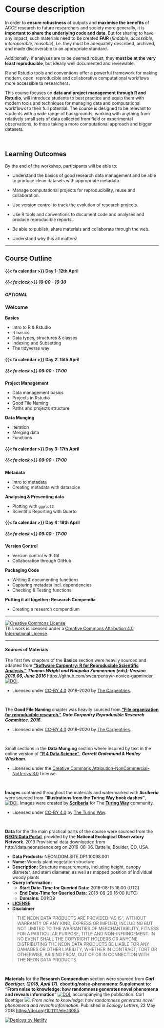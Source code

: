 # Course description

In order to **ensure robustness** of outputs and **maximise the benefits** of ACCE research to future researchers and society more generally, it is **important to share the underlying code and data**. But for sharing to have any impact, such materials need to be created **FAIR** (*findable, accessible, interoperable, reusable*), i.e. they must be adequately described, archived, and made discoverable to an appropriate standard.

Additionally, if analyses are to be deemed robust, they **must be at the very least reproducible**, but ideally well documented and reviewable.

R and Rstudio tools and conventions offer a powerful framework for making modern, open, reproducible and collaborative computational workflows more accessible to researchers.

This course focuses on **data and project management through R and Rstudio**, will introduce students to best practice and equip them with modern tools and techniques for managing data and computational workflows to their full potential. The course is designed to be relevant to students with a wide range of backgrounds, working with anything from relatively small sets of data collected from field or experimental observations, to those taking a more computational approach and bigger datasets.

<br>

## Learning Outcomes

By the end of the workshop, participants will be able to:

-   Understand the basics of good research data management and be able to produce clean datasets with appropriate metadata.

-   Manage computational projects for reproducibility, reuse and collaboration.

-   Use version control to track the evolution of research projects.

-   Use R tools and conventions to document code and analyses and produce reproducible reports.

-   Be able to publish, share materials and collaborate through the web.

-   Understand why this all matters!

------------------------------------------------------------------------

## Course Outline

::: grid
::: {.g-col-8 .g-col-md-4 .email-sched-card}
#### {{< fa calendar >}} Day 1: 12th April

##### {{< fa clock >}} 10:00 - 16:30

##### OPTIONAL

### Welcome

**Basics**

-   Intro to R & Rstudio
-   R basics
-   Data types, structures & classes
-   Indexing and Subsetting
-   The tidyverse way
:::
:::

::: grid
::: {.g-col-8 .g-col-md-4 .email-sched-card}
#### {{< fa calendar >}} Day 2: 15th April

##### {{< fa clock >}} 09:00 - 17:00

**Project Management**

-   Data management basics
-   Projects in Rstudio
-   Good File Naming
-   Paths and projects structure

**Data Munging**

-   Iteration
-   Merging data
-   Functions
:::

::: {.g-col-8 .g-col-md-4 .email-sched-card}
#### {{< fa calendar >}} Day 3: 17th April

##### {{< fa clock >}} 09:00 - 17:00

**Metadata**

-   Intro to metadata
-   Creating metadata with dataspice

**Analysing & Presenting data**

-   Plotting with `ggplot2`
-   Scientific Reporting with Quarto
:::

::: {.g-col-8 .g-col-md-4 .email-sched-card}
#### {{< fa calendar >}} Day 4: 19th April

##### {{< fa clock >}} 09:00 - 17:00

**Version Control**

-   Version control with Git
-   Collaboration through GitHub

**Packaging Code**

-   Writing & documenting functions
-   Capturing metadata incl. dependencies
-   Checking & Testing functions

**Putting it all together: Research Compendia**

-   Creating a research compendium
:::
:::

------------------------------------------------------------------------

<a rel="license" href="http://creativecommons.org/licenses/by/4.0/"><img src="https://i.creativecommons.org/l/by/4.0/88x31.png" alt="Creative Commons License" style="border-width:0"/></a><br />This work is licensed under a <a rel="license" href="http://creativecommons.org/licenses/by/4.0/">Creative Commons Attribution 4.0 International License</a>.

------------------------------------------------------------------------

#### Sources of Materials

The first few chapters of the **Basics** section were heavily sourced and adapted from [**"Software Carpentry: R for Reproducible Scientific Analysis."**](http://swcarpentry.github.io/r-novice-gapminder/) ***Thomas Wright and Naupaka Zimmerman (eds): Version 2016.06, June 2016*** https://github.com/swcarpentry/r-novice-gapminder, [![DOI](https://zenodo.org/badge/DOI/10.5281/zenodo.57520.svg)](https://doi.org/10.5281/zenodo.57520).

-   Licensed under [CC-BY 4.0](https://creativecommons.org/licenses/by/4.0/) 2018–2020 by [The Carpentries](https://carpentries.org/).

<br>

The **Good File Naming** chapter was heavily sourced from [**"File organization for reproducible research."**](https://datacarpentry.org/rr-organization1/) ***Data Carpentry Reproducible Research Committee. 2016***.

-   Licensed under [CC-BY 4.0](https://creativecommons.org/licenses/by/4.0/) 2018–2020 by [The Carpentries](https://carpentries.org/). [ ](https://datacarpentry.org/rr-organization1/)

<br>

Small sections in the **Data Munging** section where inspired by text in the online version of [**"R 4 Data Science"**](https://r4ds.had.co.nz/), ***Garrett Grolemund & Hadley Wickham***.

-   Licensed under the [Creative Commons Attribution-NonCommercial-NoDerivs 3.0](http://creativecommons.org/licenses/by-nc-nd/3.0/us/) License.

<br>

**Images** contained throughout the materials and watermarked with ***Scriberia*** were sourced from **"Illustrations from the Turing Way book dashes"**, [![DOI](https://zenodo.org/badge/DOI/10.5281/zenodo.3332808.svg)](https://doi.org/10.5281/zenodo.3332808). Images were created by [**Scriberia**](https://www.scriberia.co.uk/) for The [**Turing Way**](https://the-turing-way.netlify.app/introduction/introduction) community.

-   Licensed under [CC-BY 4.0](https://creativecommons.org/licenses/by/4.0/) by [The Turing Way](https://the-turing-way.netlify.app/introduction/introduction).

<br>

**Data** for the the main practical parts of the course were sourced from the [**NEON Data Portal**](https://data.neonscience.org/data-products/explore), provided by the **National Ecological Observatory Network**. 2019 Provisional data downloaded from http://data.neonscience.org on 2019-08-06. Battelle, Boulder, CO, USA.

-   **Data Products:** NEON.DOM.SITE.DP1.10098.001
-   **Name:** Woody plant vegetation structure
-   **Description:** Structure measurements, including height, canopy diameter, and stem diameter, as well as mapped position of individual woody plants
-   **Query information:**
    -   **Start Date-Time for Queried Data:** 2018-08-15 16:00 (UTC)
    -   **End Date-Time for Queried Data:** 2018-08-29 16:00 (UTC)
    -   **Domains:** D01:D9
-   [**LICENSE**](https://www.neonscience.org/data/about-data/data-policies)
-   **Disclaimer**

       
> THE NEON DATA PRODUCTS ARE PROVIDED "AS IS", WITHOUT WARRANTY OF ANY KIND, EXPRESS OR IMPLIED, INCLUDING BUT NOT LIMITED TO THE WARRANTIES OF MERCHANTABILITY, FITNESS FOR A PARTICULAR PURPOSE, TITLE AND NON-INFRINGEMENT. IN NO EVENT SHALL THE COPYRIGHT HOLDERS OR ANYONE DISTRIBUTING THE NEON DATA PRODUCTS BE LIABLE FOR ANY DAMAGES OR OTHER LIABILITY, WHETHER IN CONTRACT, TORT OR OTHERWISE, ARISING FROM, OUT OF OR IN CONNECTION WITH THE NEON DATA PRODUCTS.


<br>

**Materials** for the **Research Compendium** section were sourced from ***Carl Boettiger. (2018, April 17).*** **cboettig/noise-phenomena: Supplement to: "From noise to knowledge: how randomness generates novel phenomena and reveals information"** [![DOI](https://zenodo.org/badge/DOI/10.5281/zenodo.1219780.svg)](https://doi.org/10.5281/zenodo.1219780), accompanying the publication: Carl Boettiger [![](https://orcid.org/sites/default/files/images/orcid_16x16.png)](https://orcid.org/0000-0002-1642-628X). *From noise to knowledge: how randomness generates novel phenomena and reveals information*. Published in *Ecology Letters*, 22 May 2018 <https://doi.org/10.1111/ele.13085>.

<a href="https://www.netlify.com"> <img src="https://www.netlify.com/v3/img/components/netlify-color-accent.svg" alt="Deploys by Netlify" /> </a>
